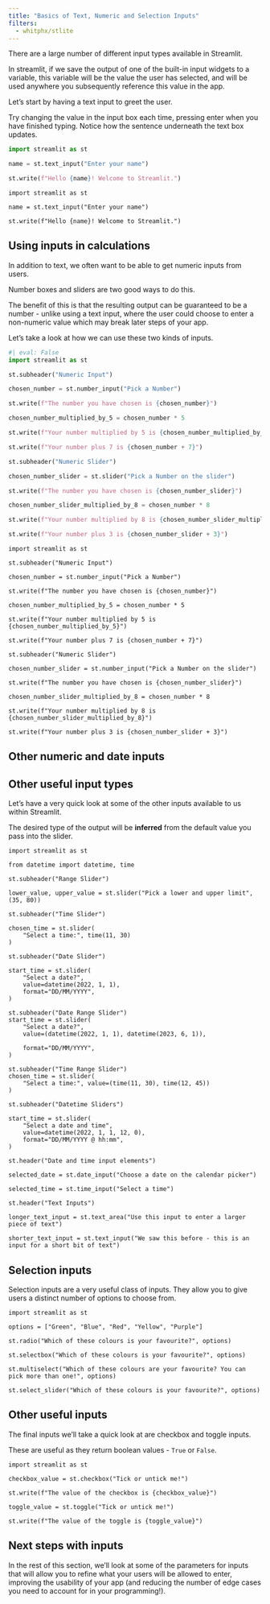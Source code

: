```yaml
---
title: "Basics of Text, Numeric and Selection Inputs"
filters:
  - whitphx/stlite
---
```


There are a large number of different input types available in Streamlit.

In streamlit, if we save the output of one of the built-in input widgets to a variable, this variable will be the value the user has selected, and will be used anywhere you subsequently reference this value in the app.

Let's start by having a text input to greet the user.

Try changing the value in the input box each time, pressing enter when you have finished typing. Notice how the sentence underneath the text box updates.

```python
import streamlit as st

name = st.text_input("Enter your name")

st.write(f"Hello {name}! Welcome to Streamlit.")

```

```stlite-python
import streamlit as st

name = st.text_input("Enter your name")

st.write(f"Hello {name}! Welcome to Streamlit.")

```

## Using inputs in calculations

In addition to text, we often want to be able to get numeric inputs from users.

Number boxes and sliders are two good ways to do this.

The benefit of this is that the resulting output can be guaranteed to be a number - unlike using a text input, where the user could choose to enter a non-numeric value which may break later steps of your app.

Let's take a look at how we can use these two kinds of inputs.

```python
#| eval: False
import streamlit as st

st.subheader("Numeric Input")

chosen_number = st.number_input("Pick a Number")

st.write(f"The number you have chosen is {chosen_number}")

chosen_number_multiplied_by_5 = chosen_number * 5

st.write(f"Your number multiplied by 5 is {chosen_number_multiplied_by_5}")

st.write(f"Your number plus 7 is {chosen_number + 7}")

st.subheader("Numeric Slider")

chosen_number_slider = st.slider("Pick a Number on the slider")

st.write(f"The number you have chosen is {chosen_number_slider}")

chosen_number_slider_multiplied_by_8 = chosen_number * 8

st.write(f"Your number multiplied by 8 is {chosen_number_slider_multiplied_by_8}")

st.write(f"Your number plus 3 is {chosen_number_slider + 3}")
```


```stlite-python

import streamlit as st

st.subheader("Numeric Input")

chosen_number = st.number_input("Pick a Number")

st.write(f"The number you have chosen is {chosen_number}")

chosen_number_multiplied_by_5 = chosen_number * 5

st.write(f"Your number multiplied by 5 is {chosen_number_multiplied_by_5}")

st.write(f"Your number plus 7 is {chosen_number + 7}")

st.subheader("Numeric Slider")

chosen_number_slider = st.number_input("Pick a Number on the slider")

st.write(f"The number you have chosen is {chosen_number_slider}")

chosen_number_slider_multiplied_by_8 = chosen_number * 8

st.write(f"Your number multiplied by 8 is {chosen_number_slider_multiplied_by_8}")

st.write(f"Your number plus 3 is {chosen_number_slider + 3}")
```

## Other numeric and date inputs

## Other useful input types

Let's have a very quick look at some of the other inputs available to us within Streamlit.

The desired type of the output will be **inferred** from the default value you pass into the slider.

```stlite-python

import streamlit as st

from datetime import datetime, time

st.subheader("Range Slider")

lower_value, upper_value = st.slider("Pick a lower and upper limit",  (35, 80))

st.subheader("Time Slider")

chosen_time = st.slider(
    "Select a time:", time(11, 30)
)

st.subheader("Date Slider")

start_time = st.slider(
    "Select a date?",
    value=datetime(2022, 1, 1),
    format="DD/MM/YYYY",
)

st.subheader("Date Range Slider")
start_time = st.slider(
    "Select a date?",
    value=(datetime(2022, 1, 1), datetime(2023, 6, 1)),

    format="DD/MM/YYYY",
)

st.subheader("Time Range Slider")
chosen_time = st.slider(
    "Select a time:", value=(time(11, 30), time(12, 45))
)

st.subheader("Datetime Sliders")

start_time = st.slider(
    "Select a date and time",
    value=datetime(2022, 1, 1, 12, 0),
    format="DD/MM/YYYY @ hh:mm",
)

st.header("Date and time input elements")

selected_date = st.date_input("Choose a date on the calendar picker")

selected_time = st.time_input("Select a time")

st.header("Text Inputs")

longer_text_input = st.text_area("Use this input to enter a larger piece of text")

shorter_text_input = st.text_input("We saw this before - this is an input for a short bit of text")

```


## Selection inputs

Selection inputs are a very useful class of inputs. They allow you to give users a distinct number of options to choose from.

```stlite-python
import streamlit as st

options = ["Green", "Blue", "Red", "Yellow", "Purple"]

st.radio("Which of these colours is your favourite?", options)

st.selectbox("Which of these colours is your favourite?", options)

st.multiselect("Which of these colours are your favourite? You can pick more than one!", options)

st.select_slider("Which of these colours is your favourite?", options)

```

## Other useful inputs

The final inputs we'll take a quick look at are checkbox and toggle inputs.

These are useful as they return boolean values - `True` or `False`.

```stlite-python

import streamlit as st

checkbox_value = st.checkbox("Tick or untick me!")

st.write(f"The value of the checkbox is {checkbox_value}")

toggle_value = st.toggle("Tick or untick me!")

st.write(f"The value of the toggle is {toggle_value}")

```

## Next steps with inputs

In the rest of this section, we'll look at some of the parameters for inputs that will allow you to refine what your users will be allowed to enter, improving the usability of your app (and reducing the number of edge cases you need to account for in your programming!).

